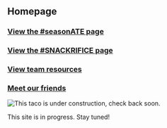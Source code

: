 ## <span class="yellow">Homepage</span>

### <span class="nav_link yellow">[View the #seasonATE page](/seasonate)</span>

### <span class="nav_link yellow">[View the #SNACKRIFICE page](/snackrifice)</span>

### <span class="nav_link yellow">[View team resources](/resources)</span>

### <span class="nav_link yellow">[Meet our friends](/friends)</span>

<div class="img-box">

![This taco is under construction, check back soon.](https://media.discordapp.net/attachments/755560065645281360/755577280989888562/tacoconstruction.png)

</div>

This site is in progress. Stay tuned!

